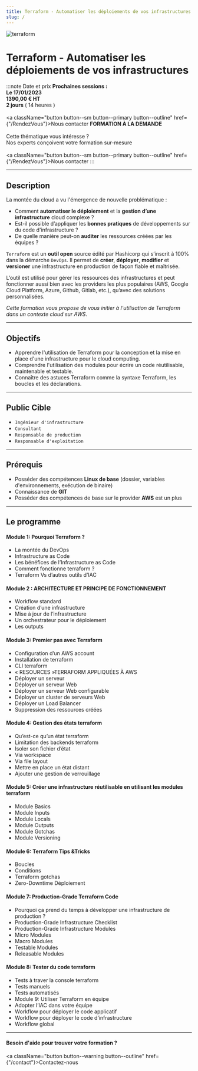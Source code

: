 ```yaml
---
title: Terraform - Automatiser les déploiements de vos infrastructures
slug: /
---
```




![terraform](/img/contenu/terraform.png)

# Terraform - Automatiser les déploiements de vos infrastructures


:::note  Date et prix
<Tabs>
  <TabItem value="inter" label="INTER" default>
      <b> Prochaines sessions :</b><br/>
      <b> <CalendarMonthIcon viewBox="0 -14 36 36"/> Le 17/01/2023</b><br/>
      <b> <EuroIcon viewBox="0 -14 36 36"/> 1390,00 € HT </b><br/>
      <b> <AccessTimeIcon viewBox="0 -14 36 36"/> 2 jours</b> ( 14 heures ) <br/><br/>
      <a className="button button--sm button--primary button--outline" href={"/RendezVous"}>Nous contacter</a>
  </TabItem>
  <TabItem value="sur-mesure" label="SUR-MESURE">
    <b>FORMATION À LA DEMANDE</b> <br/><br/>
      Cette thématique vous intéresse ?<br/>
      Nos experts conçoivent votre formation sur-mesure<br/><br/>
      <a className="button button--sm button--primary button--outline" href={"/RendezVous"}>Nous contacter</a>
  </TabItem>
</Tabs>
:::

------------

## Description

La montée du cloud a vu l'émergence de nouvelle problématique :

+ Comment **automatiser le déploiement** et la **gestion d’une infrastructure** cloud complexe ?
+ Est-il possible d’appliquer les **bonnes pratiques** de développements sur du code d'infrastructure ?
+ De quelle manière peut-on **auditer** les ressources créées par les équipes ?

`Terraform` est un **outil open** source édité par Hashicorp qui s’inscrit à 100% dans la démarche `DevOps`.
Il permet de **créer**, **déployer**, **modifier** et **versioner** une infrastructure en production de façon fiable et maîtrisée.

L’outil est utilisé pour gérer les ressources des infrastructures et peut fonctionner aussi bien avec les providers les plus populaires (AWS, Google Cloud Platform, Azure, Github, Gitlab, etc.), qu’avec des solutions personnalisées. 

_Cette formation vous propose de vous initier à l'utilisation de Terraform dans un contexte cloud sur AWS_.

------------

## Objectifs

+ Apprendre l'utilisation de Terraform pour la conception et la mise en place d'une infrastructure pour le cloud computing.
+ Comprendre l'utilisation des modules pour écrire un code réutilisable, maintenable et testable.
+ Connaître des astuces Terraform comme la syntaxe Terraform, les boucles et les déclarations.

------------

## Public Cible

+ `Ingénieur d'infrastructure`
+ `Consultant`
+ `Responsable de production`
+ `Responsable d'exploitation`

------------

## Prérequis

+ Posséder des compétences **Linux de base** (dossier, variables d'environnements, exécution de binaire)
+ Connaissance de **GIT**
+ Posséder des compétences de base sur le provider **AWS** est un plus

------------

## Le programme

#### Module 1: Pourquoi Terraform ?
+ La montée du DevOps
+ Infrastructure as Code
+ Les bénéfices de l’Infrastructure as Code
+ Comment fonctionne terraform ?
+ Terraform Vs d’autres outils d’IAC

#### Module 2 : ARCHITECTURE ET PRINCIPE DE FONCTIONNEMENT
+ Workflow standard
+ Création d’une infrastructure
+ Mise à jour de l’infrastructure
+ Un orchestrateur pour le déploiement
+ Les outputs

#### Module 3: Premier pas avec Terraform
+ Configuration d’un AWS account
+ Installation de terraform
+ CLI terraform
+ « RESOURCES »TERRAFORM APPLIQUÉES À AWS
+ Déployer un serveur
+ Déployer un serveur Web
+ Déployer un serveur Web configurable
+ Déployer un cluster de serveurs Web
+ Déployer un Load Balancer
+ Suppression des ressources créées

#### Module 4: Gestion des états terraform
+ Qu’est-ce qu’un état terraform
+ Limitation des backends terraform
+ Isoler son fichier d’état
+ Via workspace
+ Via file layout
+ Mettre en place un état distant 
+ Ajouter une gestion de verrouillage

#### Module 5: Créer une infrastructure réutilisable en utilisant les modules terraform
+ Module Basics
+ Module Inputs
+ Module Locals
+ Module Outputs
+ Module Gotchas
+ Module Versioning

#### Module 6: Terraform Tips &Tricks
+ Boucles
+ Conditions
+ Terraform gotchas
+ Zero-Downtime Déploiement

#### Module 7: Production-Grade Terraform Code
+ Pourquoi ça prend du temps à développer une infrastructure de production ?
+ Production-Grade Infrastructure Checklist
+ Production-Grade Infrastructure Modules
+ Micro Modules
+ Macro Modules
+ Testable Modules
+ Releasable Modules

#### Module 8: Tester du code terraform
+ Tests à traver la console terraform
+ Tests manuels
+ Tests automatisés
+ Module 9: Utiliser Terraform en équipe
+ Adopter l’IAC dans votre équipe
+ Workflow pour déployer le code applicatif
+ Workflow pour déployer le code d’infrastructure
+ Workflow global 

------------


#### Besoin d'aide pour trouver votre formation ?

<a className="button button--warning button--outline" href={"/contact"}>Contactez-nous </a>
